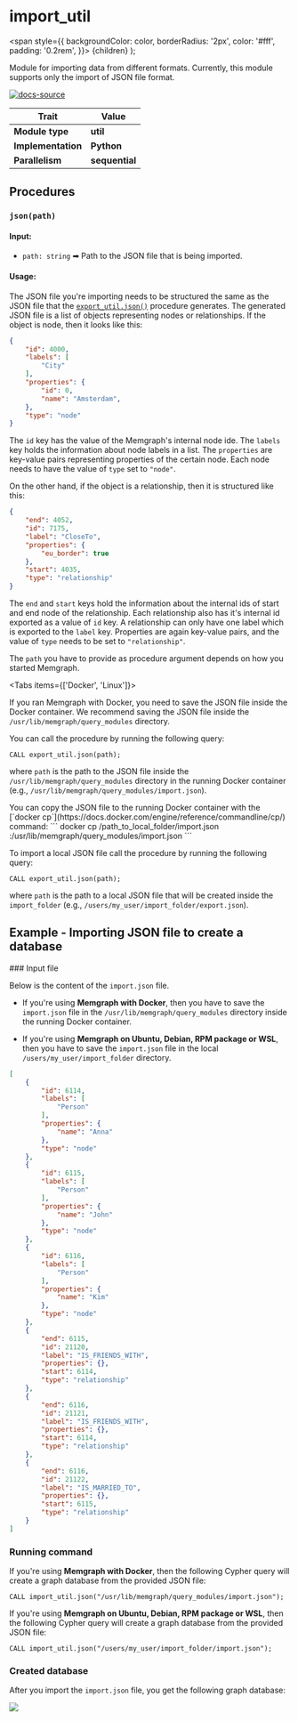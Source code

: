 
# import_util

  <span
    style={{
      backgroundColor: color,
      borderRadius: '2px',
      color: '#fff',
      padding: '0.2rem',
    }}>
    {children}
  </span>
);

Module for importing data from different formats. Currently, this module
supports only the import of JSON file format.

[![docs-source](https://img.shields.io/badge/source-import_util-FB6E00?logo=github&style=for-the-badge)](https://github.com/memgraph/mage/blob/main/python/import_util.py)


| Trait               | Value                                                 |
| ------------------- | ----------------------------------------------------- |
| **Module type**     | <Highlight color="#FB6E00">**util**</Highlight>  |
| **Implementation**  | <Highlight color="#FB6E00">**Python**</Highlight>     |
| **Parallelism**     | <Highlight color="#FB6E00">**sequential**</Highlight> |

## Procedures

### `json(path)`

#### Input:

* `path: string` ➡ Path to the JSON file that is being imported.

#### Usage:
The JSON file you're importing needs to be structured the same as the JSON file
that the
[`export_util.json()`](/docs/mage/query-modules/python/export-util)
procedure generates. The generated JSON file is a list of objects representing
nodes or relationships. If the object is node, then it looks like this:

```json
{
    "id": 4000,
    "labels": [
        "City"
    ],
    "properties": {
        "id": 0,
        "name": "Amsterdam",
    },
    "type": "node"
}
```
 
The `id` key has the value of the Memgraph's internal node ide. The `labels` key
holds the information about node labels in a list. The `properties` are
key-value pairs representing properties of the certain node. Each node needs to
have the value of `type` set to `"node"`.

On the other hand, if the object is a relationship, then it is structured like this:

```json
{
    "end": 4052,
    "id": 7175,
    "label": "CloseTo",
    "properties": {
        "eu_border": true
    },
    "start": 4035,
    "type": "relationship"
}
```

The `end` and `start` keys hold the information about the internal ids of start
and end node of the relationship. Each relationship also has it's internal id
exported as a value of `id` key. A relationship can only have one label which is
exported to the `label` key. Properties are again key-value pairs, and the value
of `type` needs to be set to `"relationship"`.


The `path` you have to provide as procedure argument depends on how you started
Memgraph.


<Tabs items={['Docker', 'Linux']}> 

<Tab>

If you ran Memgraph with Docker, you need to save the JSON file inside the
Docker container. We recommend saving the JSON file inside the
`/usr/lib/memgraph/query_modules` directory.

You can call the procedure by running the following query:

```cypher
CALL export_util.json(path);
```
where `path` is the path to the JSON file inside the
`/usr/lib/memgraph/query_modules` directory in the running Docker container (e.g.,
`/usr/lib/memgraph/query_modules/import.json`).

<Callout type="info">
You can copy the JSON file to the running Docker container with the [`docker cp`](https://docs.docker.com/engine/reference/commandline/cp/) command: 
```
docker cp /path_to_local_folder/import.json <container_id>:/usr/lib/memgraph/query_modules/import.json
```
</Callout>
</Tab>

<Tab>

To import a local JSON file call the procedure by running the following query:

```cypher
CALL export_util.json(path);
```
where `path` is the path to a local JSON file that will be created inside the
`import_folder` (e.g., `/users/my_user/import_folder/export.json`).
</Tab>

</Tabs>

## Example - Importing JSON file to create a database

<Steps>
### Input file

Below is the content of the `import.json` file.

- If you're using **Memgraph with Docker**, then you have to save the
  `import.json` file in the `/usr/lib/memgraph/query_modules` directory inside
  the running Docker container.

- If you're using **Memgraph on Ubuntu, Debian, RPM package or WSL**, then you
  have to save the `import.json` file in the local
  `/users/my_user/import_folder` directory.

```json
[
    {
        "id": 6114,
        "labels": [
            "Person"
        ],
        "properties": {
            "name": "Anna"
        },
        "type": "node"
    },
    {
        "id": 6115,
        "labels": [
            "Person"
        ],
        "properties": {
            "name": "John"
        },
        "type": "node"
    },
    {
        "id": 6116,
        "labels": [
            "Person"
        ],
        "properties": {
            "name": "Kim"
        },
        "type": "node"
    },
    {
        "end": 6115,
        "id": 21120,
        "label": "IS_FRIENDS_WITH",
        "properties": {},
        "start": 6114,
        "type": "relationship"
    },
    {
        "end": 6116,
        "id": 21121,
        "label": "IS_FRIENDS_WITH",
        "properties": {},
        "start": 6114,
        "type": "relationship"
    },
    {
        "end": 6116,
        "id": 21122,
        "label": "IS_MARRIED_TO",
        "properties": {},
        "start": 6115,
        "type": "relationship"
    }
]
```

### Running command

If you're using **Memgraph with Docker**, then the following Cypher query will
create a graph database from the provided JSON file:

```cypher
CALL import_util.json("/usr/lib/memgraph/query_modules/import.json");
```

If you're using **Memgraph on Ubuntu, Debian, RPM package or WSL**, then the
following Cypher query will create a graph database from the provided JSON file:

```cypher
CALL import_util.json("/users/my_user/import_folder/import.json");
```

### Created database

After you import the `import.json` file, you get the following graph database:

![](/pages/advanced-algorithms/available-algorithms/import_util/import-util-1.png)
</Steps>
